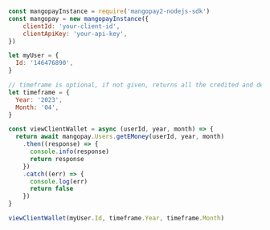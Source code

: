   
```javascript NodeJS  

const mangopayInstance = require('mangopay2-nodejs-sdk')
const mangopay = new mangopayInstance({
    clientId: 'your-client-id',
    clientApiKey: 'your-api-key',
})

let myUser = {
  Id: '146476890',
}

// timeframe is optional, if not given, returns all the credited and debited e-money since the user was created.
let timeframe = {
  Year: '2023',
  Month: '04',
}

const viewClientWallet = async (userId, year, month) => {
  return await mangopay.Users.getEMoney(userId, year, month)
    .then((response) => {
      console.info(response)
      return response
    })
    .catch((err) => {
      console.log(err)
      return false
    })
}

viewClientWallet(myUser.Id, timeframe.Year, timeframe.Month)  
```